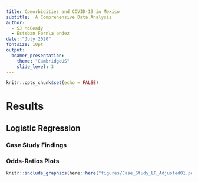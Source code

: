 ```yaml
---
title: Comorbidities and COVID-19 in Mexico
subtitle:  A Comprehensive Data Analysis
author: 
  - SJ McGeady
  - Esteban Fern\a'andez
date: "July 2020"
fontsize: 10pt
output:
  beamer_presentation:
    theme: "CambridgeUS"  
    slide_level: 3
---
```


```r
knitr::opts_chunk$set(echo = FALSE)
```

# Results

## Logistic Regression

### Case Study Findings

### Odds-Ratios Plots

```r
knitr::include_graphics(here::here("figures/Case_Study_LR_Adjusted01.pdf"))
```

